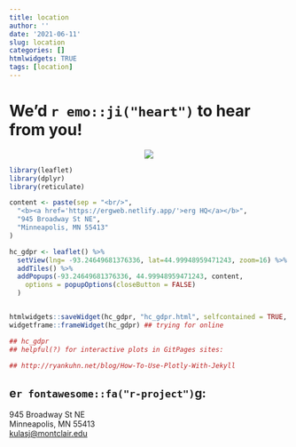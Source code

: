 ```yaml
---
title: location
author: ''
date: '2021-06-11'
slug: location
categories: []
htmlwidgets: TRUE
tags: [location]
---
```


# We'd `r emo::ji("heart")` to hear from you!

<p align="center">
![](https://media.giphy.com/media/USmX7rjhopwic6kekl/giphy.gif)
</p>

```r
library(leaflet)
library(dplyr)
library(reticulate)
```

```r

content <- paste(sep = "<br/>",
  "<b><a href='https://ergweb.netlify.app/'>erg HQ</a></b>",
  "945 Broadway St NE",
  "Minneapolis, MN 55413"
)

hc_gdpr <- leaflet() %>%
  setView(lng= -93.24649681376336, lat=44.99948959471243, zoom=16) %>%
  addTiles() %>%
  addPopups(-93.24649681376336, 44.99948959471243, content,
    options = popupOptions(closeButton = FALSE)
  )


htmlwidgets::saveWidget(hc_gdpr, "hc_gdpr.html", selfcontained = TRUE, knitrOptions = list())
widgetframe::frameWidget(hc_gdpr) ## trying for online

## hc_gdpr
## helpful(?) for interactive plots in GitPages sites:

## http://ryankuhn.net/blog/How-To-Use-Plotly-With-Jekyll

```

## e`r fontawesome::fa("r-project")`g:

945 Broadway St NE  
Minneapolis, MN 55413  
[kulasj@montclair.edu](mailto: kulasj@montclair.edu)